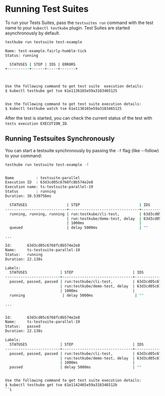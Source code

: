 
# Running Test Suites

<LegacyWarning />

To run your Tests Suites, pass the `testsuites run` command with the test name to your `kubectl testkube` plugin. Test Suites are started asynchronously by default.

```sh
testkube run testsuite test-example
```

```sh title="Expected output:"
Name: test-example.fairly-humble-tick
Status: running

  STATUSES | STEP | IDS | ERRORS
+----------+------+-----+-------+



Use the following command to get test suite  execution details:
$ kubectl testkube get tse 61e1136165e59a3183465125


Use the following command to get test suite execution details:
$ kubectl testkube watch tse 61e1136165e59a3183465125
```

After the test is started, you can check the current status of the test with `tests execution EXECUTION_ID`.

## Running Testsuites Synchronously

You can start a testsuite synchronously by passing the `-f` flag (like --follow) to your command:

```sh
testkube run testsuite test-example -f
```

```sh title="Expected output:"

Name          : testsuite-parallel
Execution ID  : 63d3cd05c6768fc8b574e2e8
Execution name: ts-testsuite-parallel-19
Status        : running
Duration: 38.530756ms

  STATUSES                  | STEP                           | IDS                            | ERRORS      
----------------------------+--------------------------------+--------------------------------+-------------
  running, running, running | run:testkube/cli-test,         | 63d3cd05c6768fc8b574e2e9,      | "", "", ""  
                            | run:testkube/demo-test, delay  | 63d3cd05c6768fc8b574e2ea, ""   |             
                            | 1000ms                         |                                |             
  queued                    | delay 5000ms                   | ""                             | ""   

...

Id:       63d3cd05c6768fc8b574e2e8
Name:     ts-testsuite-parallel-19
Status:   running
Duration: 22.138s

Labels:   
  STATUSES               | STEP                           | IDS                            | ERRORS      
-------------------------+--------------------------------+--------------------------------+-------------
  passed, passed, passed | run:testkube/cli-test,         | 63d3cd05c6768fc8b574e2e9,      | "", "", ""  
                         | run:testkube/demo-test, delay  | 63d3cd05c6768fc8b574e2ea, ""   |             
                         | 1000ms                         |                                |             
  running                 | delay 5000ms                   | ""                             | ""  

...


Id:       63d3cd05c6768fc8b574e2e8
Name:     ts-testsuite-parallel-19
Status:   passed
Duration: 22.138s

Labels:   
  STATUSES               | STEP                           | IDS                            | ERRORS      
-------------------------+--------------------------------+--------------------------------+-------------
  passed, passed, passed | run:testkube/cli-test,         | 63d3cd05c6768fc8b574e2e9,      | "", "", ""  
                         | run:testkube/demo-test, delay  | 63d3cd05c6768fc8b574e2ea, ""   |             
                         | 1000ms                         |                                |             
  passed                 | delay 5000ms                   | ""                             | ""  


Use the following command to get test suite execution details:
$ kubectl testkube get tse 61e1142465e59a318346512b
``ì
